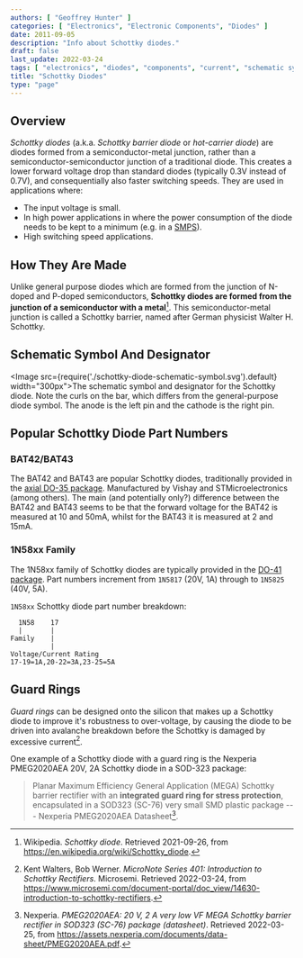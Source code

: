 ```yaml
---
authors: [ "Geoffrey Hunter" ]
categories: [ "Electronics", "Electronic Components", "Diodes" ]
date: 2011-09-05
description: "Info about Schottky diodes."
draft: false
last_update: 2022-03-24
tags: [ "electronics", "diodes", "components", "current", "schematic symbols", "Schottky", "BAT42", "BAT43", "guard rings", "semiconductors", "silicon" ]
title: "Schottky Diodes"
type: "page"
---
```


## Overview

_Schottky diodes_ (a.k.a. _Schottky barrier diode_ or _hot-carrier diode_) are diodes formed from a semiconductor-metal junction, rather than a semiconductor-semiconductor junction of a traditional diode. This creates a lower forward voltage drop than standard diodes (typically 0.3V instead of 0.7V), and consequentially also faster switching speeds. They are used in applications where:

* The input voltage is small.
* In high power applications in where the power consumption of the diode needs to be kept to a minimum (e.g. in a [SMPS](/electronics/components/power-regulators/switch-mode-power-supplies-smps/)).
* High switching speed applications.

## How They Are Made

Unlike general purpose diodes which are formed from the junction of N-doped and P-doped semiconductors, **Schottky diodes are formed from the junction of a semiconductor with a metal**[^bib-wikipedia-schottky]. This semiconductor-metal junction is called a Schottky barrier, named after German physicist Walter H. Schottky.

## Schematic Symbol And Designator

<Image src={require('./schottky-diode-schematic-symbol.svg').default} width="300px">The schematic symbol and designator for the Schottky diode. Note the curls on the bar, which differs from the general-purpose diode symbol. The anode is the left pin and the cathode is the right pin.</Image>

## Popular Schottky Diode Part Numbers

### BAT42/BAT43

The BAT42 and BAT43 are popular Schottky diodes, traditionally provided in the [axial DO-35 package](/pcb-design/component-packages/do-35-component-package/). Manufactured by Vishay and STMicroelectronics (among others). The main (and potentially only?) difference between the BAT42 and BAT43 seems to be that the forward voltage for the BAT42 is measured at 10 and 50mA, whilst for the BAT43 it is measured at 2 and 15mA.

### 1N58xx Family

The 1N58xx family of Schottky diodes are typically provided in the [DO-41 package](/pcb-design/component-packages/do-41-component-package/). Part numbers increment from `1N5817` (20V, 1A) through to `1N5825` (40V, 5A).

`1N58xx` Schottky diode part number breakdown:

```text
  1N58    17
  |       |
Family    |
          |
Voltage/Current Rating
17-19=1A,20-22=3A,23-25=5A
```

## Guard Rings

_Guard rings_ can be designed onto the silicon that makes up a Schottky diode to improve it's robustness to over-voltage, by causing the diode to be driven into avalanche breakdown before the Schottky is damaged by excessive current[^bib-microsemi-intro-to-schottky].

One example of a Schottky diode with a guard ring is the Nexperia PMEG2020AEA 20V, 2A Schottky diode in a SOD-323 package:


> Planar Maximum Efficiency General Application (MEGA) Schottky barrier rectifier with an **integrated
> guard ring for stress protection**, encapsulated in a SOD323 (SC-76) very small SMD plastic
> package --- Nexperia PMEG2020AEA Datasheet[^bib-nexperia-pmeg2020aea].

[^bib-wikipedia-schottky]:  Wikipedia. _Schottky diode_. Retrieved 2021-09-26, from https://en.wikipedia.org/wiki/Schottky_diode.
[^bib-microsemi-intro-to-schottky]:  Kent Walters, Bob Werner. _MicroNote Series 401: Introduction to Schottky Rectifiers_. Microsemi. Retrieved 2022-03-24, from https://www.microsemi.com/document-portal/doc_view/14630-introduction-to-schottky-rectifiers.
[^bib-nexperia-pmeg2020aea]:  Nexperia. _PMEG2020AEA: 20 V, 2 A very low VF MEGA Schottky barrier rectifier in SOD323 (SC-76) package (datasheet)_. Retrieved 2022-03-25, from https://assets.nexperia.com/documents/data-sheet/PMEG2020AEA.pdf.
